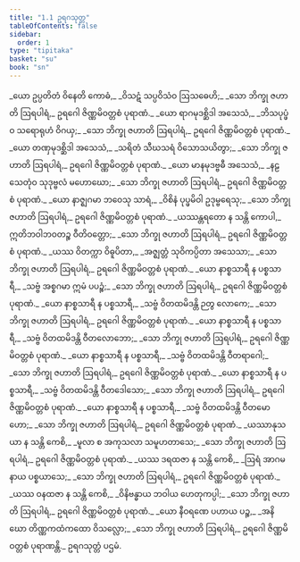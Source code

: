 ```yaml
---
title: "1.1 ဥရဂသုတ္တ"
tableOfContents: false
sidebar:
  order: 1
type: "tipitaka"
basket: "su"
book: "sn"
---
```



<DynamicBreadcrumb />

<Division number="1" book="sn" e="ch" v="18" p="279">

<Paragraph number="2" type="verses" book="sn">
_ယော ဥပ္ပတိတံ ဝိနေတိ ကောဓံ,_  
_ဝိသဋံ သပ္ပဝိသံဝ ဩသဓေဟိ;_  
_သော ဘိက္ခု ဇဟာတိ ဩရပါရံ,_  
ဥရဂေါ ဇိဏ္ဏမိဝတ္တစံ ပုရာဏံ._  

</Paragraph>

</Division>
<Division number="2" book="sn" e="ch" v="18" p="279">

<Paragraph number="3" type="verses" book="sn">
_ယော ရာဂမုဒစ္ဆိဒါ အသေသံ,_  
_ဘိသပုပ္ဖံဝ သရောရုဟံ ဝိဂယှ;_  
_သော ဘိက္ခု ဇဟာတိ ဩရပါရံ,_  
ဥရဂေါ ဇိဏ္ဏမိဝတ္တစံ ပုရာဏံ._  

</Paragraph>

</Division>
<Division number="3" book="sn" e="ch" v="18" p="279">

<Paragraph number="4" type="verses" book="sn">
_ယော တဏှမုဒစ္ဆိဒါ အသေသံ,_  
_သရိတံ သီဃသရံ ဝိသောသယိတွာ;_  
_သော ဘိက္ခု ဇဟာတိ ဩရပါရံ,_  
ဥရဂေါ ဇိဏ္ဏမိဝတ္တစံ ပုရာဏံ._  

</Paragraph>

</Division>
<Division number="4" book="sn" e="ch" v="18" p="280">

<Paragraph number="5" type="verses" book="sn">
_ယော မာနမုဒဗ္ဗဓီ အသေသံ,_  
_နဠသေတုံဝ သုဒုဗ္ဗလံ မဟောဃော;_  
_သော ဘိက္ခု ဇဟာတိ ဩရပါရံ,_  
ဥရဂေါ ဇိဏ္ဏမိဝတ္တစံ ပုရာဏံ._  

</Paragraph>

</Division>
<Division number="5" book="sn" e="ch" v="18" p="280">

<Paragraph number="6" type="verses" book="sn">
_ယော နာဇ္ဈဂမာ ဘဝေသု သာရံ,_  
_ဝိစိနံ ပုပ္ဖမိဝါ ဥဒုမ္ဗရေသု;_  
_သော ဘိက္ခု ဇဟာတိ ဩရပါရံ,_  
ဥရဂေါ ဇိဏ္ဏမိဝတ္တစံ ပုရာဏံ._  

</Paragraph>

</Division>
<Division number="6" book="sn" e="ch" v="18" p="280">

<Paragraph number="7" book="sn">
_ယဿန္တရတော န သန္တိ ကောပါ,_  
ဣတိဘဝါဘဝတဉ္စ ဝီတိဝတ္တော;_  
_သော ဘိက္ခု ဇဟာတိ ဩရပါရံ,_  
ဥရဂေါ ဇိဏ္ဏမိဝတ္တစံ ပုရာဏံ._  

</Paragraph>

</Division>
<Division number="7" book="sn" e="ch" v="18" p="280">

<Paragraph number="8" type="verses" book="sn">
_ယဿ ဝိတက္ကာ ဝိဓူပိတာ,_  
_အဇ္ဈတ္တံ သုဝိကပ္ပိတာ အသေသာ;_  
_သော ဘိက္ခု ဇဟာတိ ဩရပါရံ,_  
ဥရဂေါ ဇိဏ္ဏမိဝတ္တစံ ပုရာဏံ._  

</Paragraph>

</Division>
<Division number="8" book="sn" e="ch" v="18" p="280">

<Paragraph number="9" type="verses" book="sn">
_ယော နာစ္စသာရီ န ပစ္စသာရီ,_  
_သဗ္ဗံ အစ္စဂမာ ဣမံ ပပဉ္စံ;_  
_သော ဘိက္ခု ဇဟာတိ ဩရပါရံ,_  
ဥရဂေါ ဇိဏ္ဏမိဝတ္တစံ ပုရာဏံ._  

</Paragraph>

</Division>
<Division number="9" book="sn" e="ch" v="18" p="280">

<Paragraph number="10" type="verses" book="sn">
_ယော နာစ္စသာရီ န ပစ္စသာရီ,_  
_သဗ္ဗံ ဝိတထမိဒန္တိ ဉတွ လောကေ;_  
_သော ဘိက္ခု ဇဟာတိ ဩရပါရံ,_  
ဥရဂေါ ဇိဏ္ဏမိဝတ္တစံ ပုရာဏံ._  

</Paragraph>

</Division>
<Division number="10" book="sn" e="ch" v="18" p="280">

<Paragraph number="11" type="verses" book="sn">
_ယော နာစ္စသာရီ န ပစ္စသာရီ,_  
_သဗ္ဗံ ဝိတထမိဒန္တိ ဝီတလောဘော;_  
_သော ဘိက္ခု ဇဟာတိ ဩရပါရံ,_  
ဥရဂေါ ဇိဏ္ဏမိဝတ္တစံ ပုရာဏံ._  

</Paragraph>

</Division>
<Division number="11" book="sn" e="ch" v="18" p="281">

<Paragraph number="12" type="verses" book="sn">
_ယော နာစ္စသာရီ န ပစ္စသာရီ,_  
_သဗ္ဗံ ဝိတထမိဒန္တိ ဝီတရာဂေါ;_  
_သော ဘိက္ခု ဇဟာတိ ဩရပါရံ,_  
ဥရဂေါ ဇိဏ္ဏမိဝတ္တစံ ပုရာဏံ._  

</Paragraph>

</Division>
<Division number="12" book="sn" e="ch" v="18" p="281">

<Paragraph number="13" type="verses" book="sn">
_ယော နာစ္စသာရီ န ပစ္စသာရီ,_  
_သဗ္ဗံ ဝိတထမိဒန္တိ ဝီတဒေါသော;_  
_သော ဘိက္ခု ဇဟာတိ ဩရပါရံ,_  
ဥရဂေါ ဇိဏ္ဏမိဝတ္တစံ ပုရာဏံ._  

</Paragraph>

</Division>
<Division number="13" book="sn" e="ch" v="18" p="281">

<Paragraph number="14" type="verses" book="sn">
_ယော နာစ္စသာရီ န ပစ္စသာရီ,_  
_သဗ္ဗံ ဝိတထမိဒန္တိ ဝီတမောဟော;_  
_သော ဘိက္ခု ဇဟာတိ ဩရပါရံ,_  
ဥရဂေါ ဇိဏ္ဏမိဝတ္တစံ ပုရာဏံ._  

</Paragraph>

</Division>
<Division number="14" book="sn" e="ch" v="18" p="281">

<Paragraph number="15" type="verses" book="sn">
_ယဿာနုသယာ န သန္တိ ကေစိ,_  
_မူလာ စ အကုသလာ သမူဟတာသေ;_  
_သော ဘိက္ခု ဇဟာတိ ဩရပါရံ,_  
ဥရဂေါ ဇိဏ္ဏမိဝတ္တစံ ပုရာဏံ._  

</Paragraph>

</Division>
<Division number="15" book="sn" e="ch" v="18" p="281">

<Paragraph number="16" type="verses" book="sn">
_ယဿ ဒရထဇာ န သန္တိ ကေစိ,_  
_ဩရံ အာဂမနာယ ပစ္စယာသေ;_  
_သော ဘိက္ခု ဇဟာတိ ဩရပါရံ,_  
ဥရဂေါ ဇိဏ္ဏမိဝတ္တစံ ပုရာဏံ._  

</Paragraph>

</Division>
<Division number="16" book="sn" e="ch" v="18" p="281">

<Paragraph number="17" type="verses" book="sn">
_ယဿ ဝနထဇာ န သန္တိ ကေစိ,_  
_ဝိနိဗန္ဓာယ ဘဝါယ ဟေတုကပ္ပါ;_  
_သော ဘိက္ခု ဇဟာတိ ဩရပါရံ,_  
ဥရဂေါ ဇိဏ္ဏမိဝတ္တစံ ပုရာဏံ._  

</Paragraph>

</Division>
<Division number="17" book="sn" e="ch" v="18" p="281">

<Paragraph number="18" type="verses" book="sn">
_ယော နီဝရဏေ ပဟာယ ပဉ္စ,_  
_အနိဃော တိဏ္ဏကထံကထော ဝိသလ္လော;_  
_သော ဘိက္ခု ဇဟာတိ ဩရပါရံ,_  
ဥရဂေါ ဇိဏ္ဏမိဝတ္တစံ ပုရာဏန္တိ._  


</Paragraph>
</Division>

<Paragraph number="19" type="center" book="sn">
ဥရဂသုတ္တံ ပဌမံ.
</Paragraph>